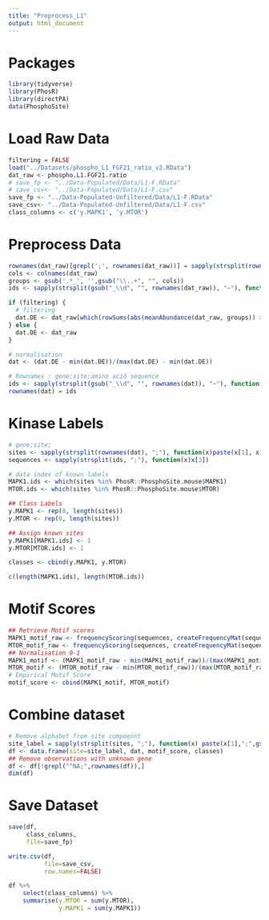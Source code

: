 ```yaml
---
title: "Preprocess_L1"
output: html_document
---
```


# Packages
```r
library(tidyverse)
library(PhosR)
library(directPA)
data(PhosphoSite)
```

# Load Raw Data
```r
filtering = FALSE
load("../Datasets/phospho_L1_FGF21_ratio_v2.RData") 
dat_raw <- phospho.L1.FGF21.ratio
# save_fp <- "../Data-Populated/Data/L1-F.RData"
# save_csv<- "../Data-Populated/Data/L1-F.csv"
save_fp <- "../Data-Populated-Unfiltered/Data/L1-F.RData"
save_csv<- "../Data-Populated-Unfiltered/Data/L1-F.csv"
class_columns <- c('y.MAPK1', 'y.MTOR')
```


# Preprocess Data
```r
rownames(dat_raw)[grepl(';', rownames(dat_raw))] = sapply(strsplit(rownames(dat_raw)[grepl(';', rownames(dat_raw))], ';'), function(x) paste(x[1], strsplit(x[2], '~')[[1]][2], sep='~'))
cols <- colnames(dat_raw)
groups <- gsub('.*_', '',gsub("\\..+", "", cols))
ids <- sapply(strsplit(gsub("_\\d", "", rownames(dat_raw)), "~"), function(x)paste(toupper(x[2]), x[3], x[4], "", sep=";"))

if (filtering) {
  # filtering
  dat.DE <- dat_raw[which(rowSums(abs(meanAbundance(dat_raw, groups)) > 0.5) > 0),] 
} else {
  dat.DE <- dat_raw
}

# normalisation
dat <- (dat.DE - min(dat.DE))/(max(dat.DE) - min(dat.DE))

# Rownames : gene;site;amino acid sequence
ids <- sapply(strsplit(gsub("_\\d", "", rownames(dat)), "~"), function(x)paste(toupper(x[2]), x[3], x[4], "", sep=";"))
rownames(dat) = ids
```

# Kinase Labels
```r
# gene;site;
sites <- sapply(strsplit(rownames(dat), ";"), function(x)paste(x[1], x[2], "", sep=";"))
sequences <- sapply(strsplit(ids, ";"), function(x)x[3])

# data index of known labels
MAPK1.ids <- which(sites %in% PhosR::PhosphoSite.mouse$MAPK1) 
MTOR.ids <- which(sites %in% PhosR::PhosphoSite.mouse$MTOR)

## Class Labels
y.MAPK1 <- rep(0, length(sites))
y.MTOR <- rep(0, length(sites))

## Assign known sites
y.MAPK1[MAPK1.ids] <- 1
y.MTOR[MTOR.ids] <- 1

classes <- cbind(y.MAPK1, y.MTOR)

c(length(MAPK1.ids), length(MTOR.ids))
```

# Motif Scores
```r
## Retrieve Motif scores
MAPK1_motif_raw <- frequencyScoring(sequences, createFrequencyMat(sequences[MAPK1.ids]))
MTOR_motif_raw <- frequencyScoring(sequences, createFrequencyMat(sequences[MTOR.ids]))
## Normalisation 0-1
MAPK1_motif <- (MAPK1_motif_raw - min(MAPK1_motif_raw))/(max(MAPK1_motif_raw) - min(MAPK1_motif_raw))
MTOR_motif <- (MTOR_motif_raw - min(MTOR_motif_raw))/(max(MTOR_motif_raw) - min(MTOR_motif_raw))
# Empirical Motif Score
motif_score <- cbind(MAPK1_motif, MTOR_motif)
```

# Combine dataset
```r
# Remove alphabet from site compoennt
site_label = sapply(strsplit(sites, ";"), function(x) paste(x[1],";",gsub("[A-Za-z]","",x[2]),";", sep=""))
df <- data.frame(site=site_label, dat, motif_score, classes)
## Remove observations with unknown gene
df <- df[!grepl("^NA;",rownames(df)),]
dim(df)
```

# Save Dataset
```r
save(df,
     class_columns,
     file=save_fp)
```

```r
write.csv(df,
          file=save_csv,
          row.names=FALSE)
```

```r
df %>%
    select(class_columns) %>%
    summarise(y.MTOR = sum(y.MTOR), 
              y.MAPK1 = sum(y.MAPK1))
```

